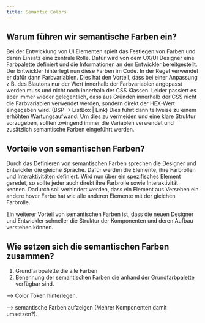 ```yaml
---
title: Semantic Colors
---
```


## Warum führen wir semantische Farben ein?

Bei der Entwicklung von UI Elementen spielt das Festlegen von Farben und deren Einsatz eine zentrale Rolle. Dafür wird von dem UX/UI Designer eine Farbpalette definiert und die Informationen an den Entwickler bereitgestellt.
Der Entwickler hinterlegt nun diese Farben im Code. In der Regel verwendet er dafür dann Farbvariablen. Dies hat den Vorteil, dass bei einer Anpassung z.B. des Blautons nur der Wert innerhalb der Farbvariablen angepasst werden muss und nicht noch innerhalb der CSS Klassen.
Leider passiert es aber immer wieder gelegentlich, dass aus Gründen innerhalb der CSS nicht die Farbvariablen verwendet werden, sondern direkt der HEX-Wert eingegeben wird.
(BSP -> ListBox | Link)
Dies führt dann teilweise zu einem erhöhten Wartungsaufwand.
Um dies zu vermeiden und eine klare Struktur vorzugeben, sollten zwingend immer die Variablen verwendet und zusätzlich semantische Farben eingeführt werden.

## Vorteile von semantischen Farben?

Durch das Definieren von semantischen Farben sprechen die Designer und Entwickler die gleiche Sprache. Dafür werden die Elemente, ihre Farbrollen und Interaktivitäten definiert.
Wird nun über ein spezifisches Element geredet, so sollte jeder auch direkt ihre Farbrolle sowie Interaktivität kennen. Dadurch soll verhindert werden, dass ein Element aus Versehen ein andere hover Farbe hat wie alle anderen Elemente mit der gleichen Farbrolle.

Ein weiterer Vorteil von semantischen Farben ist, dass die neuen Designer und Entwickler schneller die Struktur der Komponenten und deren Aufbau verstehen können.

## Wie setzen sich die semantischen Farben zusammen?

1. Grundfarbpalette die alle Farben
2. Benennung der semantischen Farben die anhand der Grundfarbpalette verfügbar sind.

--> Color Token hinterlegen.

--> semantische Farben aufzeigen (Mehrer Komponenten damit umsetzen?).
